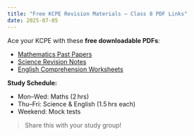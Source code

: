 ```yaml
---
title: "Free KCPE Revision Materials – Class 8 PDF Links"
date: 2025-07-05
---
```


Ace your KCPE with these **free downloadable PDFs**:

- [Mathematics Past Papers](#)  
- [Science Revision Notes](#)  
- [English Comprehension Worksheets](#)  

**Study Schedule:**
- Mon–Wed: Maths (2 hrs)  
- Thu–Fri: Science & English (1.5 hrs each)  
- Weekend: Mock tests  

> Share this with your study group!  
